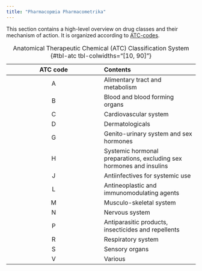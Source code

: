 ```yaml
---
title: "Pharmacopœia Pharmacometrika"
---
```


This section contains a high-level overview on drug classes and their mechanism of action.
It is organized according to [ATC-codes](https://atcddd.fhi.no/atc_ddd_index/).

| ATC code | Contents |
| :------: | :------- |
| A | Alimentary tract and metabolism |
| B | Blood and blood forming organs |
| C | Cardiovascular system |
| D | Dermatologicals |
| G | Genito-urinary system and sex hormones |
| H | Systemic hormonal preparations, excluding sex hormones and insulins |
| J | Antiinfectives for systemic use |
| L | Antineoplastic and immunomodulating agents |
| M | Musculo-skeletal system |
| N | Nervous system |
| P | Antiparasitic products, insecticides and repellents |
| R | Respiratory system |
| S | Sensory organs |
| V | Various |

: Anatomical Therapeutic Chemical (ATC) Classification System {#tbl-atc tbl-colwidths="[10, 90]"}
